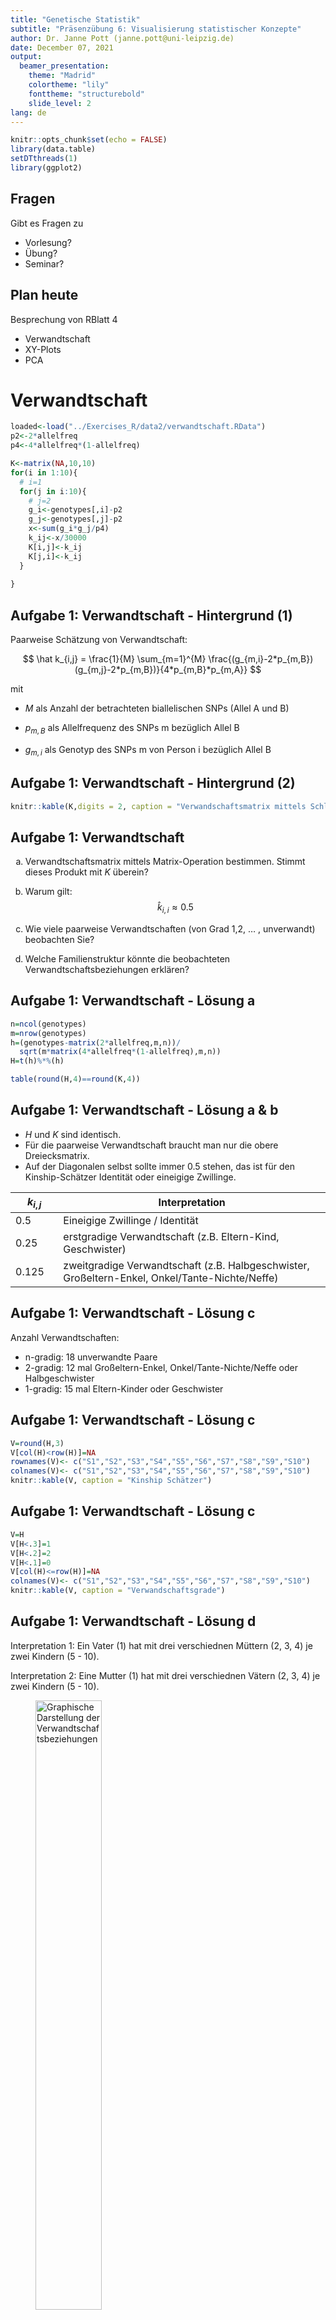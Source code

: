 ```yaml
---
title: "Genetische Statistik"
subtitle: "Präsenzübung 6: Visualisierung statistischer Konzepte"
author: Dr. Janne Pott (janne.pott@uni-leipzig.de)
date: December 07, 2021
output: 
  beamer_presentation:
    theme: "Madrid"
    colortheme: "lily"
    fonttheme: "structurebold"
    slide_level: 2
lang: de
---
```


```r
knitr::opts_chunk$set(echo = FALSE)
library(data.table)
setDTthreads(1)
library(ggplot2)

```

## Fragen

Gibt es Fragen zu

* Vorlesung?
* Übung?
* Seminar?

## Plan heute

Besprechung von RBlatt 4

* Verwandtschaft
* XY-Plots
* PCA 


# Verwandtschaft

```r
loaded<-load("../Exercises_R/data2/verwandtschaft.RData")
p2<-2*allelfreq
p4<-4*allelfreq*(1-allelfreq)

K<-matrix(NA,10,10)
for(i in 1:10){
  # i=1
  for(j in i:10){
    # j=2
    g_i<-genotypes[,i]-p2
    g_j<-genotypes[,j]-p2
    x<-sum(g_i*g_j/p4)
    k_ij<-x/30000
    K[i,j]<-k_ij
    K[j,i]<-k_ij
  }
    
}
```

## Aufgabe 1: Verwandtschaft - Hintergrund (1)

Paarweise Schätzung von Verwandtschaft: 

$$ \hat k_{i,j} = \frac{1}{M} \sum_{m=1}^{M} \frac{(g_{m,i}-2*p_{m,B})(g_{m,j}-2*p_{m,B})}{4*p_{m,B}*p_{m,A}} $$

mit 

* $M$ als Anzahl der betrachteten biallelischen SNPs (Allel A und B)

* $p_{m,B}$ als Allelfrequenz des SNPs m bezüglich Allel B

* $g_{m,i}$ als Genotyp des SNPs m von Person i bezüglich Allel B

## Aufgabe 1: Verwandtschaft - Hintergrund (2)

```r
knitr::kable(K,digits = 2, caption = "Verwandschaftsmatrix mittels Schleife")
```



## Aufgabe 1: Verwandtschaft 

a) Verwandtschaftsmatrix mittels Matrix-Operation bestimmen. Stimmt dieses Produkt mit *K* überein?

b) Warum gilt: $$ \hat k_{i,i} \approx 0.5$$

c) Wie viele paarweise Verwandtschaften (von Grad 1,2, … , unverwandt) beobachten Sie?

d) Welche Familienstruktur könnte die beobachteten Verwandtschaftsbeziehungen erklären?

## Aufgabe 1: Verwandtschaft - Lösung a

```r
n=ncol(genotypes) 
m=nrow(genotypes) 
h=(genotypes-matrix(2*allelfreq,m,n))/
  sqrt(m*matrix(4*allelfreq*(1-allelfreq),m,n))
H=t(h)%*%(h)

table(round(H,4)==round(K,4))
```

## Aufgabe 1: Verwandtschaft - Lösung a & b

* *H* und *K* sind identisch. 
* Für die paarweise Verwandtschaft braucht man nur die obere Dreiecksmatrix. 
* Auf der Diagonalen selbst sollte immer 0.5 stehen, das ist für den Kinship-Schätzer Identität oder eineigige Zwillinge. 

$k_{i,j}$ | Interpretation
----------|-------------------------------------------------------
0.5 | Eineigige Zwillinge / Identität
0.25 | erstgradige Verwandtschaft (z.B. Eltern-Kind, Geschwister)
0.125| zweitgradige Verwandtschaft (z.B. Halbgeschwister, Großeltern-Enkel, Onkel/Tante-Nichte/Neffe)

## Aufgabe 1: Verwandtschaft - Lösung c

Anzahl Verwandtschaften: 

* n-gradig: 18 unverwandte Paare
* 2-gradig: 12 mal Großeltern-Enkel, Onkel/Tante-Nichte/Neffe oder Halbgeschwister
* 1-gradig: 15 mal Eltern-Kinder oder Geschwister

## Aufgabe 1: Verwandtschaft - Lösung c

```r
V=round(H,3)
V[col(H)<row(H)]=NA
rownames(V)<- c("S1","S2","S3","S4","S5","S6","S7","S8","S9","S10")
colnames(V)<- c("S1","S2","S3","S4","S5","S6","S7","S8","S9","S10")
knitr::kable(V, caption = "Kinship Schätzer")
```

## Aufgabe 1: Verwandtschaft - Lösung c

```r
V=H
V[H<.3]=1 
V[H<.2]=2  
V[H<.1]=0                                                            
V[col(H)<=row(H)]=NA                                                          
colnames(V)<- c("S1","S2","S3","S4","S5","S6","S7","S8","S9","S10")
knitr::kable(V, caption = "Verwandschaftsgrade")
```

## Aufgabe 1: Verwandtschaft - Lösung d

Interpretation 1: Ein Vater (1) hat mit drei verschiednen Müttern (2, 3, 4) je zwei Kindern (5 - 10).

Interpretation 2: Eine Mutter (1) hat mit drei verschiednen Vätern (2, 3, 4) je zwei Kindern (5 - 10).

![Graphische Darstellung der Verwandtschaftsbeziehungen](../Exercises_R/figures/Blatt4_Verwandtschaft.jpg){width=50%}

## Aufgabe 1: Verwandtschaft - Zusammenfassung

* Welche Grundannahme ist durch Verwandtschaft verletzt?
* Wie kann das gelöst werden?

# XY-Plot

```r
loaded<-load("../Exercises_R/data2/XYPlots.RData")
filt<-grepl("genotype",rownames(daten))
geno<-daten[filt,]
intent<-daten[!filt,]

snpDataX<-geno[,1:200]
snpDataX<-t(snpDataX)
countGenos<-function(x) {return(as.numeric(table(factor(x,levels=-1:2))))}
nrGenos<-apply(snpDataX,2,countGenos)
nrGenos<-t(nrGenos)
colnames(nrGenos)<-c("miss","AA","AB","BB")
heteroRate<-apply(nrGenos,1,function(x) x[3]/sum(x[2:4]))
```

## Aufgabe 2: XY-Plot - Hintergrund (1)

In genetischen Studien gibt es zwei Quellen für das Geschlecht:

* Datenbankgeschlecht: wie im Fragebogen angegeben, insbesondere auch divers
* Genetisches Geschlecht: im Genotyp-Calling bestimmt (Intensität der SNPs auf Chr. X & Y)

Mit dem XY-Plots kann man Probenvertauschungen und genetische Ausreißer entdecken. Grundannahmen: 

* Intensität von X-SNPs in Frauen doppelt so stark wie in Männern
* Intensität von Y-SNPs in Frauen nur Hintergrundrauschen
* Heterozygotenrate in Frauen etwa 25%, in Männern 0%

## Aufgabe 2: XY-Plot

a) Gesamtintensitäten pro Sample für X und Y bestimmen

b) Plots:
  
    i.	X-Intensität – Y-Intensität
  
    ii.	X-Intensität – X-Heterozygosität
  
    iii.	Y-Intensität – X-Heterozygosität

## Aufgabe 2: XY-Plot - Lösung a)

```r
# Mittelwert pro SNP und Sample
all<-seq(from=1,to=dim(intent)[1],by=2)
data.a<-intent[all,]             
data.b<-intent[all+1,]
dataInt<-(data.a+data.b)/2   

# mittlere Intensitäten pro Chromosom
dataIntX<-dataInt[,1:200]
dataIntY<-dataInt[,201:300]
IntX<-rowMeans(dataIntX)          
IntY<-rowMeans(dataIntY)          

# Normierung der Intensitäten nach dem 75%-Quantil
IntX2<-IntX/boxplot(IntX,plot=F)$stats[4]
IntY2<-IntY/boxplot(IntY,plot=F)$stats[4]

myDat<-data.frame(samples,IntX,IntY,IntX2,IntY2,heteroRate)

```

## Aufgabe 2: XY-Plot - Lösung a)

```r
knitr::kable(myDat[1:3,1:4], position = "!b")
knitr::kable(myDat[1:3,5:8], position = "!b")
```

```r
# table(myDat$sex_datenbank,myDat$sex_computed)

myDat$sexLabel[myDat$sex_datenbank=="male"&myDat$sex_computed=="male"]<-"1/male"
myDat$sexLabel[myDat$sex_datenbank=="male"&myDat$sex_computed=="unknown"]<-"1/unknown"
myDat$sexLabel[myDat$sex_datenbank=="male"&myDat$sex_computed=="female"]<-"1/female"
myDat$sexLabel[myDat$sex_datenbank=="female"&myDat$sex_computed=="male"]<-"2/male"
myDat$sexLabel[myDat$sex_datenbank=="female"&myDat$sex_computed=="unknown"]<-"2/unknown"
myDat$sexLabel[myDat$sex_datenbank=="female"&myDat$sex_computed=="female"]<-"2/female"

#table(myDat$sexLabel)

myDat$category[myDat$sexLabel == "1/male"] <- 1
myDat$category[myDat$sexLabel == "2/female"] <- 2
myDat$category[myDat$sexLabel == "1/unknown"] <- 3
myDat$category[myDat$sexLabel == "2/unknown"] <- 4
myDat$category[myDat$sexLabel == "1/female"] <- 5
myDat$category[myDat$sexLabel == "2/male"] <- 6

ordering<-order(myDat$category)
myDat<-myDat[ordering,]
```

## Aufgabe 2: XY-Plot - Lösung c)

```r
myPlot1 <- ggplot() +
  geom_point(data=myDat,aes(x=IntX2,y=IntY2,color=sexLabel,
                            shape=sexLabel),size=4) +
  xlab("X Intensität") + ylab("Y Intensität") + 
  ggtitle("XY Plot mit 300 Samples") +
  scale_colour_manual(name="submitted/computed",
                values=c("red","blue","orange",
                         "darkseagreen","cyan","magenta")) +
  scale_shape_manual(name="submitted/computed",
                     values=c(17,17,17,19,19,19)) +
  theme(legend.justification=c(1,1),
        legend.text=element_text(size=10),
        legend.title=element_text(size=10)) +
  theme(axis.text=element_text(size=10),
        axis.title=element_text(size=10),
        plot.title=element_text(size=15))

```

## Aufgabe 2: XY-Intensity Plot
```r
myPlot1
```


## Aufgabe 2: X-Intensity-Heterozygosity Plot 

```r
myPlot2 <- ggplot() +
  geom_point(data=myDat,aes(x=IntX2,y=heteroRate,color=sexLabel,shape=sexLabel),size=4) +
  xlab("X Intensität") + ylab("X Heterozygosität") + ggtitle("XX Plot mit 300 Samples") +
  scale_colour_manual(name="submitted/computed",
                      values=c("red","blue","orange","darkseagreen","cyan","magenta")) +
  scale_shape_manual(name="submitted/computed",values=c(17,17,17,19,19,19)) +
  theme(legend.justification=c(1,1),legend.text=element_text(size=10),
        legend.title=element_text(size=10)) +
  theme(axis.text=element_text(size=10), axis.title=element_text(size=10),
        plot.title=element_text(size=15))
myPlot2

```

## Aufgabe 2: Y-Intensity-Heterozygosity Plot 

```r
myPlot3 <- ggplot() +
  geom_point(data=myDat,aes(x=IntY2,y=heteroRate,color=sexLabel,shape=sexLabel),size=4) +
  xlab("Y Intensität") + ylab("X Heterozygosität") + ggtitle("YX Plot mit 300 Samples") +
  scale_colour_manual(name="submitted/computed",
                      values=c("red","blue","orange","darkseagreen","cyan","magenta")) +
  scale_shape_manual(name="submitted/computed",values=c(17,17,17,19,19,19)) +
  theme(legend.justification=c(1,1),legend.text=element_text(size=10),
        legend.title=element_text(size=10)) +
  theme(axis.text=element_text(size=10), axis.title=element_text(size=10),
        plot.title=element_text(size=15))
myPlot2

```

## Aufgabe 2: XY-Plots - Lösung b)

Man kann folgende Ausreißer erkennen: 

1) Frauen mit zu hoher oder zu niedriger X-Intensität (Mono-X oder Triple-X Frauen)
2) Männer mit zu hoher Y-Intensität (Doppel-Y Männer)
3) Männer mit zu hoher X-Intensität (Doppel-X Männer)
4) Frauen mit zu hoher oder zu niedriger X-Heterozygosität 
5) Samples mit Sex-Mismatches zwischen Datenbank und Berechnung

1)-4) Samples sollten für gonosomale Analysen gefiltert werden (autosomal ok).
5) Sex-Mismatches müssen immer gefiltert werden, auch für autosomale Analysen!

## Aufgabe 2: XY-Intensity Plot 

```r
# Auffaelligkeiten: 10 Samples
filter_1<-myDat$sexLabel=="2/female"&((myDat$IntX2>1.1)|(myDat$IntX2<0.9))
filter_2<-myDat$sexLabel=="1/male"&myDat$IntY2>1.1
filter_3<-myDat$sexLabel=="1/unknown"&myDat$IntX2>0.9
filter_4<-myDat$sex_datenbank=="female"&((myDat$heteroRate>0.35)|(myDat$heteroRate<0.15))
filter_5<-myDat$sexLabel=="2/male"|myDat$sexLabel=="1/female"

circleObject<- myDat[filter_1 | filter_2 | filter_3 | filter_4 | filter_5,]

# jetzt plotten
myPlot1 <- ggplot() +
  geom_point(data=myDat,aes(x=IntX2,y=IntY2,color=sexLabel,shape=sexLabel),size=4) +
  xlab("X Intensität") + ylab("Y Intensität") + ggtitle("XY Plot mit 300 Samples") +
  scale_colour_manual(name="submitted/computed",
                      values=c("red","blue","orange","darkseagreen","cyan","magenta")) +
  scale_shape_manual(name="submitted/computed",values=c(17,17,17,19,19,19)) +
  theme(legend.justification=c(1,1),legend.text=element_text(size=10),
        legend.title=element_text(size=10)) +
  theme(axis.text=element_text(size=10), axis.title=element_text(size=10),
        plot.title=element_text(size=15)) +  
  geom_point(data=circleObject,aes(x=IntX2,y=IntY2),color="black",size=10,shape=21)
myPlot1
```

## Aufgabe 2: X-Intensity-Heterozygosity Plot 

```r
myPlot2 <- ggplot() +
  geom_point(data=myDat,aes(x=IntX2,y=heteroRate,color=sexLabel,shape=sexLabel),size=4) +
  xlab("X Intensität") + ylab("X Heterozygosität") + ggtitle("XX Plot mit 300 Samples") +
  scale_colour_manual(name="submitted/computed",
                      values=c("red","blue","orange","darkseagreen","cyan","magenta")) +
  scale_shape_manual(name="submitted/computed",values=c(17,17,17,19,19,19)) +
  theme(legend.justification=c(1,1),legend.text=element_text(size=10),
        legend.title=element_text(size=10)) +
  theme(axis.text=element_text(size=10), axis.title=element_text(size=10),
        plot.title=element_text(size=15)) +  
  geom_point(data=circleObject,aes(x=IntX2,y=heteroRate),color="black",size=10,shape=21)
myPlot2

```

## Aufgabe 2: Y-Intensity-Heterozygosity Plot 

```r
myPlot3 <- ggplot() +
  geom_point(data=myDat,aes(x=IntY2,y=heteroRate,color=sexLabel,shape=sexLabel),size=4) +
  xlab("Y Intensität") + ylab("X Heterozygosität") + ggtitle("YX Plot mit 300 Samples") +
  scale_colour_manual(name="submitted/computed",
                      values=c("red","blue","orange","darkseagreen","cyan","magenta")) +
  scale_shape_manual(name="submitted/computed",values=c(17,17,17,19,19,19)) +
  theme(legend.justification=c(1,1),legend.text=element_text(size=10),
        legend.title=element_text(size=10)) +
  theme(axis.text=element_text(size=10), axis.title=element_text(size=10),
        plot.title=element_text(size=15)) +  
  geom_point(data=circleObject,aes(x=IntY2,y=heteroRate),color="black",size=10,shape=21)
myPlot3

```

## Aufgabe 2: XY-Plot - Zusammenfassung

* Welches Grundproblem wird bei einem XY-Plot betrachtet, und warum kann das nur unzureichend gelöst werden?
* Warum werden drei Parameter hier betrachten / warum reichen zwei nicht aus?

# PCA

```r
plink_call<-"C:/Programme/plink2/plink2"

```

## PCA 1 - Datenvorbereitung - SNPs filtern

**Hinweis**: Es sollten am Ende 206,233 SNPs sein!

```r
myTab<-read.table("../Exercises_R/data2/mySnps.txt")
rslist<-fread("../Exercises_R/data2/1KG_PCA.bim",
              sep="\t",stringsAsFactors=F)
table(is.element(myTab$V1,rslist$V2))
filt<-is.element(myTab$V1,rslist$V2)
dummy<-as.character(myTab$V1[filt])
write.table(dummy,file="PCA/mySnps_filtered.txt",
            quote=F,row.names=F,col.names=F)
```

## PCA 2 - Datenvorbereitung - Samples filtern

```r
fam.data<-read.table("../Exercises_R/data2/1KG_PCA.fam",
                     stringsAsFactors=F,sep=" ")
ethno<-substr(fam.data$V2,1,3)
v.ethno<-c("AFR","ASN","EUR")
n.ethno<-min(table(ethno)[v.ethno])
samp.auswahl<-rep(F,length(ethno))
set.seed(2)
for(i in v.ethno){
  samp.auswahl[ethno==i] <-  1:sum(ethno==i) %in% 
    sample(sum(ethno==i),n.ethno)
}
table(ethno[samp.auswahl])
```

## PCA 2 - Datenvorbereitung - Samples filtern

**Hinweis**: Es sollten am Ende 3*246 Individuen sein!

```r
fam.data.restr<-fam.data[samp.auswahl,]

write.table(fam.data.restr,file="PCA/mySamples.txt",
            quote=F,row.names=F,col.names=F)
```

## PCA 3 - Datenvorbereitung - SNPs prunen

**Hinweis**: Es sollten am Ende 117,351 SNPs sein. 

```r
call1<-paste(plink_call,
             "--bfile ../Exercises_R/data2/1KG_PCA",
             "--extract PCA/mySnps_filtered.txt",
             "--keep PCA/mySamples.txt",
             "--indep-pairwise 50 5 0.2",
             "--out PCA/pruning_filter", 
             sep=" ")
system(call1)
```

## PCA 4 - Datenvorbereitung - Datensatz erstellen

```r
call2<-paste(plink_call,
             "--bfile ../Exercises_R/data2/1KG_PCA",
             "--extract PCA/pruning_filter.prune.in",
             "--keep PCA/mySamples.txt",
             "--make-bed",
             "--out PCA/pruned_data", 
             sep=" ")
system(call2)
```

## PCA 5 - Eigentliche PCA berechnen

```r
call3<-paste(plink_call,
             "--bfile PCA/pruned_data",
             "--pca",
             "--out PCA/pca_out",
             sep=" ")
system(call3)
```

## PCA 6 - PCA auswerten

```r
pca2values<-read.table("PCA/pca_out.eigenval")$V1
pca2vector<-read.table("PCA/pca_out.eigenvec",
                       stringsAsFactors=F,sep="\t")

(pca2values[1])/sum(pca2values)
(pca2values[1]+pca2values[2])/sum(pca2values)

xmin<-min(pca2vector[,3]);xmax<-max(pca2vector[,3])
ymin<-min(pca2vector[,4]);ymax<-max(pca2vector[,4])
```

## PCA 6 - PCA Plot der ersten 2 EVs

```r
myMain1="PCA 1000Genomes (3*246 Samples, 121970 geprunte SNPs)"
plot(0,0,col="white",xlim=c(xmin,xmax),ylim=c(ymin,ymax),
     main=myMain1,
     xlab="1. Hauptkomponente",ylab="2. Hauptkomponente")
lines(pca2vector[substr(fam.data.restr$V2,1,3)=="AFR",c(3,4)],
      col=alpha("black",0.1),type="p",pch=19,cex=1.9)
lines(pca2vector[substr(fam.data.restr$V2,1,3)=="ASN",c(3,4)],
      col=alpha("red",0.1),type="p",pch=19,cex=1.9)
lines(pca2vector[substr(fam.data.restr$V2,1,3)=="EUR",c(3,4)],
      col=alpha("blue",0.1),type="p",pch=19,cex=1.9)
legend("bottomleft",legend=v.ethno,col=c("black","red","blue"),pch=19)

```

## PCA 6 - PCA Plot der ersten 2 EVs

```r
myMain1="PCA 1000Genomes (3*246 Samples, 121970 geprunte SNPs)"
plot(0,0,col="white",xlim=c(xmin,xmax),ylim=c(ymin,ymax),
     main=myMain1,
     xlab="1. Hauptkomponente",ylab="2. Hauptkomponente")
lines(pca2vector[substr(fam.data.restr$V2,1,3)=="AFR",c(3,4)],
      col=alpha("black",0.1),type="p",pch=19,cex=1.9)
lines(pca2vector[substr(fam.data.restr$V2,1,3)=="ASN",c(3,4)],
      col=alpha("red",0.1),type="p",pch=19,cex=1.9)
lines(pca2vector[substr(fam.data.restr$V2,1,3)=="EUR",c(3,4)],
      col=alpha("blue",0.1),type="p",pch=19,cex=1.9)
legend("bottomleft",legend=v.ethno,col=c("black","red","blue"),pch=19)

```

## PCA - Interpretation

* Die ersten zwei Haupkomponenten trennen die Ethnien auf.
* Beide Vektoren erklären etwa 78% der Varianz in den Genetik-Daten.
* Wenn man das ganz für alle Samples wiederholt erklären die ersten beiden Eigenwerte 84% der genetischen Varianz. 

## PCA - Alle Samples

```r
call4<-paste(plink_call,
             "--bfile ../Exercises_R/data2/1KG_PCA",
             "--extract PCA/mySnps_filtered.txt",
             "--indep-pairwise 50 5 0.2",
             "--out PCA/pruning_filter2", 
             sep=" ")
#system(call4)

call5<-paste(plink_call,
             "--bfile ../Exercises_R/data2/1KG_PCA",
             "--extract PCA/pruning_filter2.prune.in",
             "--make-bed",
             "--out PCA/pruned_data2", 
             sep=" ")
#system(call5)

call6<-paste(plink_call,
             "--bfile PCA/pruned_data2",
             "--pca",
             "--out PCA/pca_out2", 
             sep=" ")
#system(call6)

pca2values<-read.table("PCA/pca_out2.eigenval")$V1
pca2vector<-read.table("PCA/pca_out2.eigenvec",
                       stringsAsFactors=F,sep="\t")

# (pca2values[1])/sum(pca2values)
# (pca2values[1]+pca2values[2])/sum(pca2values)

xmin<-min(pca2vector[,3]);xmax<-max(pca2vector[,3])
ymin<-min(pca2vector[,4]);ymax<-max(pca2vector[,4])

myMain2<-"PCA 1000Genomes (1092 Samples, 115204 geprunte SNPs)"
plot(0,0,col="white",xlim=c(xmin,xmax),ylim=c(ymin,ymax),
     main=myMain2,
     xlab="1. Hauptkomponente",ylab="2. Hauptkomponente")
lines(pca2vector[substr(fam.data$V2,1,3)=="AFR",c(3,4)],
      col=alpha("black",0.1),type="p",pch=19,cex=1.9)
lines(pca2vector[substr(fam.data$V2,1,3)=="ASN",c(3,4)],
      col=alpha("red",0.1),type="p",pch=19,cex=1.9)
lines(pca2vector[substr(fam.data$V2,1,3)=="EUR",c(3,4)],
      col=alpha("blue",0.1),type="p",pch=19,cex=1.9)
lines(pca2vector[substr(fam.data$V2,1,3)=="AMR",c(3,4)],
      col=alpha("green",0.1),type="p",pch=19,cex=1.9)
legend("bottomleft",legend=c(v.ethno,"AMR"),col=c("black","red","blue","green"),pch=19)
```

## Aufgabe 3: PCA - Zusammenfassung

* Welche Grundannahme ist durch gemischte Populationen verletzt?
* Wie kann das gelöst werden?


# Zusammenfassung

## Zusammenfassung

* Welche Grundannahme ist durch Verwandtschaft verletzt? Wie kann das gelöst werden?
* Welches Grundproblem wird bei einem XY-Plot betrachtet, und warum kann das nur unzureichend gelöst werden? Warum werden drei Parameter hier betrachten / warum reichen zwei nicht aus?
* Welche Grundannahme ist durch gemischte Populationen verletzt? Wie kann das gelöst werden?

